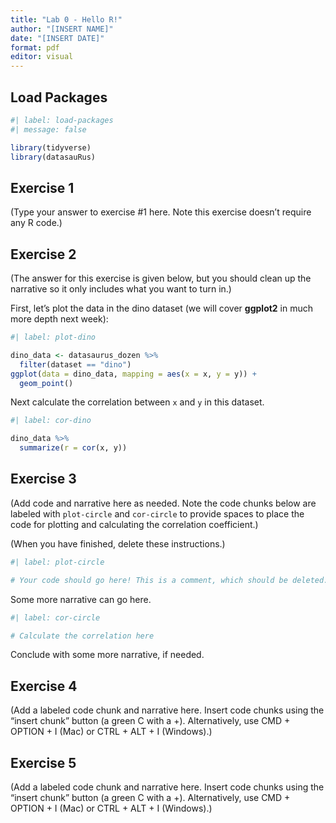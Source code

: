 ```yaml
---
title: "Lab 0 - Hello R!"
author: "[INSERT NAME]"
date: "[INSERT DATE]"
format: pdf
editor: visual
---
```


## Load Packages

```r
#| label: load-packages
#| message: false

library(tidyverse)
library(datasauRus)
```

## Exercise 1

(Type your answer to exercise #1 here. Note this exercise doesn't require any R code.)

## Exercise 2

(The answer for this exercise is given below, but you should clean up the narrative so it only includes what you want to turn in.)

First, let's plot the data in the dino dataset (we will cover **ggplot2** in much more depth next week):

```r
#| label: plot-dino

dino_data <- datasaurus_dozen %>%
  filter(dataset == "dino")
ggplot(data = dino_data, mapping = aes(x = x, y = y)) + 
  geom_point()
```

Next calculate the correlation between `x` and `y` in this dataset.

```r
#| label: cor-dino

dino_data %>%
  summarize(r = cor(x, y))
```

## Exercise 3

(Add code and narrative here as needed. Note the code chunks below are labeled with `plot-circle` and `cor-circle` to provide spaces to place the code for plotting and calculating the correlation coefficient.)

(When you have finished, delete these instructions.)

```r
#| label: plot-circle

# Your code should go here! This is a comment, which should be deleted.
```

Some more narrative can go here.

```r
#| label: cor-circle

# Calculate the correlation here
```

Conclude with some more narrative, if needed.

## Exercise 4

(Add a labeled code chunk and narrative here. Insert code chunks using the "insert chunk" button (a green C with a +).
Alternatively, use CMD + OPTION + I (Mac) or CTRL + ALT + I (Windows).)

## Exercise 5

(Add a labeled code chunk and narrative here. Insert code chunks using the "insert chunk" button (a green C with a +).
Alternatively, use CMD + OPTION + I (Mac) or CTRL + ALT + I (Windows).)
